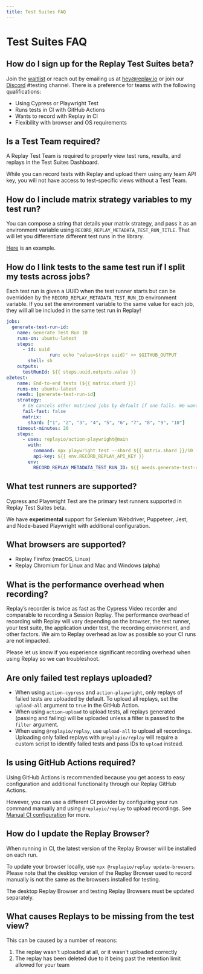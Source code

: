 ```yaml
---
title: Test Suites FAQ
---
```

# Test Suites FAQ

## How do I sign up for the Replay Test Suites beta?

Join the [waitlist](https://replayio.typeform.com/to/jTudlerL) or reach out by emailing us at hey@replay.io or join our [Discord](https://replay.io/discord) #testing channel. There is a preference for teams with the following qualifications:

- Using Cypress or Playwright Test
- Runs tests in CI with GitHub Actions
- Wants to record with Replay in CI
- Flexibility with browser and OS requirements

## Is a Test Team required?

A Replay Test Team is required to properly view test runs, results, and replays in the Test Suites Dashboard.

While you can record tests with Replay and upload them using any team API key, you will not have access to test-specific views without a Test Team.

## How do I include matrix strategy variables to my test run?

You can compose a string that details your matrix strategy, and pass it as an environment variable using `RECORD_REPLAY_METADATA_TEST_RUN_TITLE`. That will let you differentiate different test runs in the library.

[Here](https://github.com/replayio/flake/blob/main/.github/workflows/ci.yml#L59) is an example.

## How do I link tests to the same test run if I split my tests across jobs?

Each test run is given a UUID when the test runner starts but can be overridden by the `RECORD_REPLAY_METADATA_TEST_RUN_ID` environment variable. If you set the environment variable to the same value for each job, they will all be included in the same test run in Replay!

```yaml
jobs:
  generate-test-run-id:
    name: Generate Test Run ID
    runs-on: ubuntu-latest
    steps:
      - id: uuid
				run: echo "value=$(npx uuid)" >> $GITHUB_OUTPUT
        shell: sh
    outputs:
      testRunId: ${{ steps.uuid.outputs.value }}
e2etest:
    name: End-to-end tests (${{ matrix.shard }})
    runs-on: ubuntu-latest
    needs: [generate-test-run-id]
    strategy:
      # GH cancels other matrixed jobs by default if one fails. We want all E2E jobs to complete.
      fail-fast: false
      matrix:
        shard: ["1", "2", "3", "4", "5", "6", "7", "8", "9", "10"]
    timeout-minutes: 20
    steps:
      - uses: replayio/action-playwright@main
        with:
          command: npx playwright test --shard ${{ matrix.shard }}/10 --reporter=@replayio/playwright/reporter,line
          api-key: ${{ env.RECORD_REPLAY_API_KEY }}
        env:
          RECORD_REPLAY_METADATA_TEST_RUN_ID: ${{ needs.generate-test-run-id.outputs.testRunId }}
```

## What test runners are supported?

Cypress and Playwright Test are the primary test runners supported in Replay Test Suites beta. 

We have **experimental** support for Selenium Webdriver, Puppeteer, Jest, and Node-based Playwright with additional configuration.

## What browsers are supported?

- Replay Firefox (macOS, Linux)
- Replay Chromium for Linux and Mac and Windows (alpha)

## What is the performance overhead when recording?

Replay’s recorder is twice as fast as the Cypress Video recorder and comparable to recording a Session Replay. The performance overhead of recording with Replay will vary depending on the browser, the test runner, your test suite, the application under test, the recording environment, and other factors. We aim to Replay overhead as low as possible so your CI runs are not impacted.

Please let us know if you experience significant recording overhead when using Replay so we can troubleshoot. 

## Are only failed test replays uploaded?

- When using `action-cypress` and `action-playwright`, only replays of failed tests are uploaded by default. To upload all replays, set the `upload-all` argument to `true` in the GitHub Action.
- When using `action-upload` to upload tests, all replays generated (passing and failing) will be uploaded unless a filter is passed to the `filter` argument.
- When using `@replayio/replay`, use `upload-all` to upload all recordings. Uploading only failed replays with `@replayio/replay` will require a custom script to identify failed tests and pass IDs to `upload` instead.

## Is using GitHub Actions required?

Using GitHub Actions is recommended because you get access to easy configuration and additional functionality through our Replay GitHub Actions.

However, you can use a different CI provider by configuring your run command manually and using `@replayio/replay` to upload recordings. See [Manual CI configuration](/test-suites/cypress/continuous-integration/other-ci-providers) for more.

## How do I update the Replay Browser?

When running in CI, the latest version of the Replay Browser will be installed on each run.

To update your browser locally, use `npx @replayio/replay update-browsers`. Please note that the desktop version of the Replay Browser used to record manually is not the same as the browsers installed for testing.

The desktop Replay Browser and testing Replay Browsers must be updated separately.

## What causes Replays to be missing from the test view?

This can be caused by a number of reasons:
1. The replay wasn't uploaded at all, or it wasn't uploaded correctly
2. The replay has been deleted due to it being past the retention limit allowed for your team
